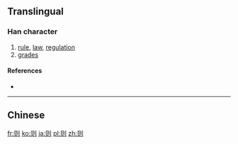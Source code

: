 {{also|則}}
==Translingual==

===Han character===
{{Han char|rn=18|rad=刀|as=04|sn=6|four=|canj=月人中弓 (BOLN)|ids=⿰[[贝]][[刂]]}}

# [[rule]], [[law]], [[regulation]]
# [[grade]]s

====References====
* {{Han ref|kx=0137.301|hdz=10326.050|uh=5219|ud=21017}}

----
==Chinese==
{{zh-see|則}}

[[fr:则]]
[[ko:则]]
[[ja:则]]
[[pl:则]]
[[zh:则]]
